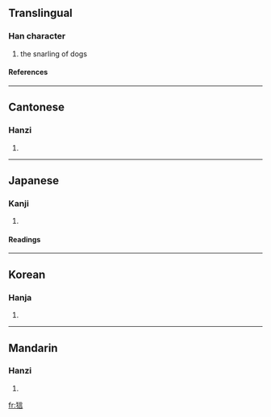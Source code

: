==Translingual==
===Han character===
{{Han char|rn=94|rad=犬|as=07|sn=10|four=4026<sub>1</sub>|canj=大竹卜一口 (KHYMR)}}
# the snarling of dogs
====References====
{{Han ref|kx=0711.320|dkj=20430|dj=1124.010|hdz=21350.040|uh=72FA|ud=29434|bh=D2A4|bd=53924}}

----
==Cantonese==
===Hanzi===
{{yue-hanzi|jyut=|y=ngan4}}
# {{defn|Cantonese}}

----
==Japanese==
===Kanji===
{{ja-kanji|grade=|rs=犬07}}
# {{defn|Japanese}} 
====Readings====
{{ja-readings|on=[[げん]] (gen), [[ごん]] (gon)|kun=}}

----
==Korean==
===Hanja===
{{ko-hanja|hangeul=은|eumhun=|rv=eun|mr=ŭn|y=un}}
# {{defn|Korean}}

----
==Mandarin==
===Hanzi===
{{cmn-hanzi|pin=[[yín]] ([[yin2]])|wg=yin<sup>2</sup>}}
# {{defn|Mandarin}}

[[fr:狺]]
